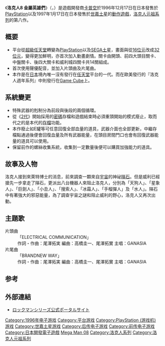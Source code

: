 {{NoteTA|G1=Games}}
{{Infobox VG
| title =洛克人8 金屬英雄們
| image =Rockman8.jpg
| caption =日本版遊戲封面
| japanese =ロックマン8 メタルヒーローズ
| english =Mega Man 8
| original =
| genre =[[平台游戏|平台动作]]
| language =
| platform =[[PlayStation|PlayStation]]、[[世嘉土星|世嘉土星]]
| developer =[[卡普空|卡普空]]
| publisher = 卡普空{{Vgrelease|EU|[[Ocean_Software|Ocean Software]]<ref name="cvgrev">{{cite journal | author=Lomas, Ed | date=October 1997 | issue=191 | title=''Mega Man 8'' | journal=[[Computer_and_Video_Games|Computer and Video Games]] | publisher=[[EMAP|EMAP]] | page=p. 81 | issn=0261-3697}}</ref>}}
| producer =[[稻船敬二|稻船敬二]]
| director =
| writer =
| programmer =
| composer =[[山口真理|山口真理]]
| artist =
| license =
| series =[[洛克人系列|洛克人系列]]
| engine =
| released = '''PlayStation'''{{Vgrelease|JP|1996年12月17日<ref name="r20">{{cite book |isbn=978-1-897376-79-9 |date=January 6, 2010 |title=Mega Man: Official Complete Works|publisher=[[UDON|Udon Entertainment]] | pages=52–9}}</ref>|NA|1997年1月<ref name="narelease">{{cite press release | author=Capcom staff | title=''Mega Man'' Celebrates Tenth Birthday With 32-Bit Bang | url=http://capcom.com/buzzbin/pr/html/pr1997012000.html | archiveurl=https://web.archive.org/web/19970616094306/http://capcom.com/buzzbin/pr/html/pr1997012000.html | publisher=Capcom | archivedate=1997年6月16日 | date=January 1997 | accessdate=April 10, 2010 | deadurl=yes }}</ref>|EU|1997年10月<ref name="cvgrev"/>}}'''世嘉土星'''{{Vgrelease|JP|1997年1月17日<ref name="r20"/>|NA|1997年1月<ref name="narelease"/>}}
}}
《'''洛克人8 金屬英雄們'''》（{{lang-ja|ロックマン8 メタルヒーローズ，Rockman 8}}，{{lang-en|''Mega Man 8''}}）是遊戲開發商[[卡普空|卡普空]]於1996年12月17日在日本發售於[[PlayStation|PlayStation]]以及1997年1月17日在日本發售於[[世嘉土星|世嘉土星]]的[[動作遊戲|動作遊戲]]，[[洛克人元祖系列|洛克人元祖系列]]的第八作。

== 概要 ==
*平台從[[超級任天堂|超級任天堂]]轉變為[[PlayStation|PlayStation]]以及[[SEGA土星|SEGA土星]]，畫面與從[[16位元|16位元]]改成[[32位元|32位元]]，變得更加鮮明，亦首次加入動畫劇情。關卡由開頭、前四大頭目關卡、中盤關卡、後四大關卡和威利城四關卡共14關組成。
*首次使用聲優配音，並加入片頭曲及片尾曲。
*本作是在[[日本|日本]]境內唯一沒有發行在[[任天堂|任天堂]]平台的一代。而在歐美發行的『洛克人週年系列』中則發行在[[Game_Cube|Game Cube]]上。

== 系統變更 ==
*特殊武器的剋制分為前段與後段的兩個循環。
*從《[[洛克人2：威利博士之謎|2代]]》開始採用的[[密碼|密碼]]存檔和遊戲結束時必須重頭開始的模式廢止，取而代之的是本代的[[存檔|存檔]]功能。
*本作廢止如E罐等可任意回復全部血量的道具，武器介面也全部更新，中繼存檔點通過後便會回復血量及所有武器能量，在頭目房間門口也會有回復武器能量的道具可以使用。
*保留前作的螺絲收集系統，收集到一定數量後便可以購買加強能力的道具。

== 故事及人物 ==
{{see also|洛克人元祖系列角色列表}}
洛克人接到來萊特博士的消息，前來調查一顆來自[[宇宙|宇宙]]的神祕[[隕石|隕石]]。但是威利已經搶先一步拿走了隕石，更派出八台機器人來阻止洛克人，分別為「天狗人」、「星象人」、「巨劍人」、「小丑人」、「搜索人」、「冰霜人」、「手榴彈人」及「水人」。隕石中有著強大的邪惡能量，為了調查宇宙之謎和阻止威利的野心，洛克人又再次出動。

== 主題歌 ==
;片頭曲
:「ELECTRICAL COMMUNICATION」
:作詞・作曲：尾澤拓実 編曲：高橋圭一、尾澤拓實 主唱：GANASIA
;片尾曲
:「BRANDNEW WAY」
:作詞・作曲：尾澤拓実 編曲：高橋圭一、尾澤拓實 主唱：GANASIA

== 参考 ==
{{Reflist}}

== 外部連結 ==
* [http://www.capcom.co.jp/game/rockman/ ロックマンシリーズ公式ポータルサイト] {{Wayback|url=http://www.capcom.co.jp/game/rockman/ |date=20201106151236 }}

{{洛克人}}

{{DEFAULTSORT:Rockman 8}}
[[Category:1996年电子游戏|Category:1996年电子游戏]]
[[Category:平台游戏|Category:平台游戏]]
[[Category:PlayStation_(游戏机)游戏|Category:PlayStation (游戏机)游戏]]
[[Category:世嘉土星游戏|Category:世嘉土星游戏]]
[[Category:后传电子游戏|Category:后传电子游戏]]
[[Category:前传电子游戏|Category:前传电子游戏]]
[[Category:日本開發電子遊戲|Category:日本開發電子遊戲]]
[[Category:僅有單人模式的電子遊戲|Mega Man 08]]
[[Category:洛克人系列|Category:洛克人系列]]
[[Category:洛克人元祖系列|Category:洛克人元祖系列]]